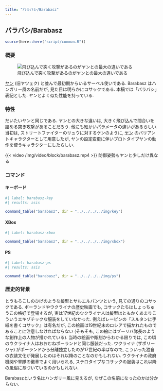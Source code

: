 ```yaml
---
title: "バラバシ/Barabasz"
---
```


## バラバシ/Barabasz {#sec-Barabasz}

```r
source(here::here("script/common.R"))
```

### 概要 {-}

![飛び込んで突く攻撃があるのがヤンとの最大の違いである](/img/barabasz.jpg)

[ヤン](#Jan) (旧ヤツェク) と並んで最初期からいるサーベル使いである. Barabasz はハンガリー風の名前だが, 見た目は明らかにコサックである. 本稿では「バラバシ」表記とした. ヤンとよく似た性能を持っている.

### 特性 {-}

だいたいヤンと同じである. ヤンとの大きな違いは, 大きく飛び込んで間合いを詰める突き攻撃があることだろう. 他にも細かいパラメータの違いがあるらしい. 当初は, ストリートファイターのリュウに対するケンのように, [ヤン](Jan.qmd#sec-Jan) のバリアントキャラクターとして用意したが, ヤンの設定変更に伴いプロトタイプヤンの動作を使うキャラクターにしたらしい.

{{< video /img/video/block/barabasz.mp4 >}}
防御姿勢もヤンと少しだけ異なる

### コマンド {-}

:::{.panel-tabset}

#### キーボード

```r
#| label: barabasz-key
#| results: asis

command_table("barabasz", dir = "../../../../img/key")
```

#### XBox

```r
#| label: barabasz-xbox

command_table("barabasz", dir = "../../../../img/xbox")
```

#### PS

```r
#| label: barabasz-ps
#| results: asis

command_table("barabasz", dir = "../../../../img/ps")
```

:::

### 歴史的背景 {-}

とうもろこしのひげのような髪型とサルエルパンツという, 見ての通りのコサックである. ポーランドやウクライナの歴史映画でも, コサックたちはしょっちゅうこの格好で登場するが, 実は17世紀のウクライナ人は髪型はともかくあまりこういうエキゾチックな服装をしていなかった. 例えばレーピンの『スルタンに手紙を書くコサック』は有名だが, この絵画は19世紀末のロシアで描かれたものであることに注意しなければならない (そもそも, この絵にはブーリバ隊長のような創作上の人物が描かれている). 当時の絵画や彫刻からわかる限りでは, この頃のウクライナ人はおおむねポーランドと同じ服装だった. ウクライナ (ザポリージャ) がポーランドから分離独立したのが17世紀の半ばなので, こういった独自の衣装文化が発展したのはそれ以降のことなのかもしれない. ウクライナの政府機関や軍隊の徽章でよく用いられる, ステロタイプなコサックの服装はこれ以降の風俗に基づいているのかもしれない.

Barabaszという名はハンガリー風に見えるが, なぜこの名前になったのかは分からない.
